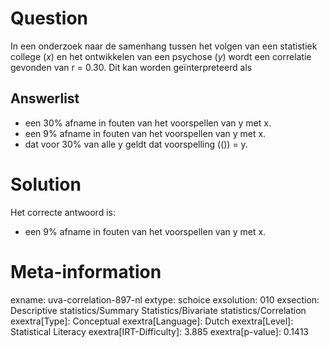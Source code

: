 Question
========

In een onderzoek naar de samenhang tussen het volgen van een statistiek
college (*x*) en het ontwikkelen van een psychose (*y*) wordt een
correlatie gevonden van r = 0.30. Dit kan worden geïnterpreteerd als

Answerlist
----------

* een 30% afname in fouten van het voorspellen van y met x.
* een 9% afname in fouten van het voorspellen van y met x.
* dat voor 30% van alle y geldt dat voorspelling (\(\hat{y}\)) = y.

Solution
========

Het correcte antwoord is: 

* een 9% afname in fouten van het voorspellen van y met x.

Meta-information
================
exname: uva-correlation-897-nl
extype: schoice
exsolution: 010
exsection: Descriptive statistics/Summary Statistics/Bivariate statistics/Correlation
exextra[Type]: Conceptual
exextra[Language]: Dutch
exextra[Level]: Statistical Literacy
exextra[IRT-Difficulty]: 3.885
exextra[p-value]: 0.1413
